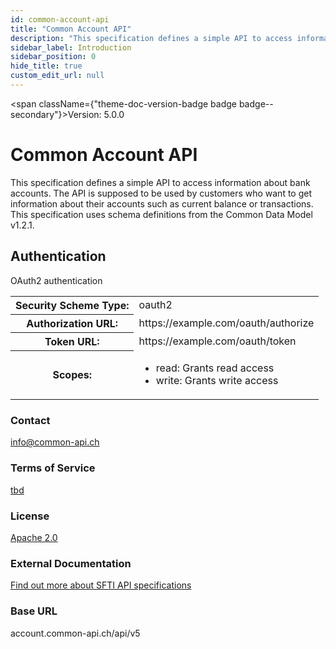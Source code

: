 ```yaml
---
id: common-account-api
title: "Common Account API"
description: "This specification defines a simple API to access information about bank accounts. The API is supposed to be used by customers who want"
sidebar_label: Introduction
sidebar_position: 0
hide_title: true
custom_edit_url: null
---
```



<span className={"theme-doc-version-badge badge badge--secondary"}>Version: 5.0.0</span>

<h1 className={"openapi__heading"}>Common Account API</h1>

This specification defines a simple API to access information about bank accounts. The API is supposed to be used by customers who want
to get information about their accounts such as current balance or transactions. This specification uses schema definitions from the
Common Data Model v1.2.1.

<div style={{"marginBottom":"2rem"}}>
  <h2 id={"authentication"} style={{"marginBottom":"1rem"}}>Authentication</h2>
  <SchemaTabs className={"openapi-tabs__security-schemes"}>
    <TabItem label={"OAuth2"} value={"OAuth2"}>
      OAuth2 authentication
      <div>
        <table>
          <tbody>
            <tr>
              <th>Security Scheme Type:</th>
              <td>oauth2</td>
            </tr>
            <tr>
              <th>Authorization URL:</th>
              <td>https://example.com/oauth/authorize</td>
            </tr>
            <tr>
              <th>Token URL:</th>
              <td>https://example.com/oauth/token</td>
            </tr>
            <tr>
              <th>Scopes:</th>
              <td>
                <ul>
                  <li>read: Grants read access</li>
                  <li>write: Grants write access</li>
                </ul>
              </td>
            </tr>
          </tbody>
        </table>
      </div>
    </TabItem>
  </SchemaTabs>
</div>

<div style={{"display":"flex","flexDirection":"column","marginBottom":"var(--ifm-paragraph-margin-bottom)"}}>
  <h3 style={{"marginBottom":"0.25rem"}}>Contact</h3>
  <span><a href={"mailto:info@common-api.ch"}>info@common-api.ch</a></span>
</div>

<div style={{"marginBottom":"var(--ifm-paragraph-margin-bottom)"}}>
  <h3 style={{"marginBottom":"0.25rem"}}>Terms of Service</h3>
  <a href={"tbd"}>tbd</a>
</div>

<div style={{"marginBottom":"var(--ifm-paragraph-margin-bottom)"}}>
  <h3 style={{"marginBottom":"0.25rem"}}>License</h3>
  <a href={"https://www.apache.org/licenses/LICENSE-2.0.html"}>Apache 2.0</a>
</div>

<div style={{"marginBottom":"var(--ifm-paragraph-margin-bottom)"}}>
  <h3 style={{"marginBottom":"0.25rem"}}>External Documentation</h3>
  <a href={"https://www.common-api.ch"}>Find out more about SFTI API specifications</a>
</div>

<div style={{"marginBottom":"var(--ifm-paragraph-margin-bottom)"}}>
  <h3 style={{"marginBottom":"0.25rem"}}>Base URL</h3>
  <span>account.common-api.ch/api/v5</span>
</div>
      